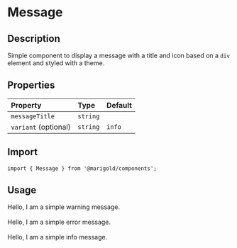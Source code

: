 
<Meta title="Components/Message" />

# Message

## Description

Simple component to display a message with a title and icon based on a `div` element and styled with a theme.

## Properties

| Property             | Type     | Default |
| :------------------- | :------- | :------ |
| `messageTitle`       | `string` |         |
| `variant` (optional) | `string` | `info`  |

## Import

```tsx
import { Message } from '@marigold/components';
```

## Usage

<Canvas>
  <Story name="Message">
    <Message variant="warning" messageTitle="Danger Zone!">
      <Text>Hello, I am a simple warning message.</Text>
    </Message>
    <br />
    <br />
    <Message variant="error" messageTitle="Wrong here.">
      <Text>Hello, I am a simple error message.</Text>
    </Message>
    <br />
    <br />
    <Message messageTitle="There is an update available.">
      <Text>Hello, I am a simple info message.</Text>
    </Message>
  </Story>
</Canvas>
